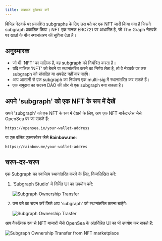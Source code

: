 ```yaml
---
title: सबग्राफ ट्रांसफर करें
---
```


विभिन्न नेटवर्क पर प्रकाशित subgraphs के लिए उस पते पर एक NFT जारी किया गया है जिसने subgraph प्रकाशित किया। NFT एक मानक ERC721 पर आधारित है, जो The Graph नेटवर्क पर खातों के बीच स्थानांतरण की सुविधा देता है।

## अनुस्मारक

- जो भी 'NFT' का मालिक है, वह subgraph को नियंत्रित करता है।
- यदि मालिक 'NFT' को बेचने या स्थानांतरित करने का निर्णय लेता है, तो वे नेटवर्क पर उस subgraph को संपादित या अपडेट नहीं कर पाएंगे।
- आप आसानी से एक subgraph का नियंत्रण एक multi-sig में स्थानांतरित कर सकते हैं।
- एक समुदाय का सदस्य DAO की ओर से एक subgraph बना सकता है।

## अपने 'subgraph' को एक NFT के रूप में देखें

अपने 'subgraph' को एक NFT के रूप में देखने के लिए, आप एक NFT मार्केटप्लेस जैसे OpenSea पर जा सकते हैं:

```
https://opensea.io/your-wallet-address
```

या एक वॉलेट एक्सप्लोरर जैसे **Rainbow.me**:

```
https://rainbow.me/your-wallet-addres
```

## चरण-दर-चरण

एक Subgraph का स्वामित्व स्थानांतरित करने के लिए, निम्नलिखित करें:

1. 'Subgraph Studio' में निर्मित UI का उपयोग करें:

   ![Subgraph Ownership Transfer](/img/subgraph-ownership-transfer-1.png)

2. उस पते का चयन करें जिसे आप 'subgraph' को स्थानांतरित करना चाहेंगे:

   ![Subgraph Ownership Trasfer](/img/subgraph-ownership-transfer-2.png)

आप वैकल्पिक रूप से NFT बाजारों जैसे OpenSea के अंतर्निहित UI का भी उपयोग कर सकते हैं:

![Subgraph Ownership Transfer from NFT marketplace](/img/subgraph-ownership-transfer-nft-marketplace.png)
